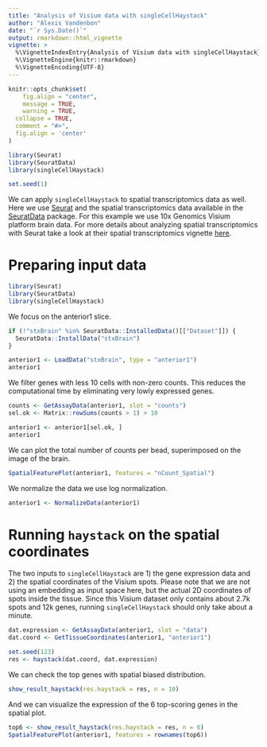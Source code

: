 ---
title: "Analysis of Visium data with singleCellHaystack"
author: "Alexis Vandenbon"
date: "`r Sys.Date()`"
output: rmarkdown::html_vignette
vignette: >
  %\VignetteIndexEntry{Analysis of Visium data with singleCellHaystack}
  %\VignetteEngine{knitr::rmarkdown}
  %\VignetteEncoding{UTF-8}
---


```{r setup, include=FALSE}
knitr::opts_chunk$set(
	fig.align = "center",
	message = TRUE,
	warning = TRUE,
  collapse = TRUE,
  comment = "#>",
  fig.align = 'center'
)

library(Seurat)
library(SeuratData)
library(singleCellHaystack)

set.seed(1)
```

We can apply `singleCellHaystack` to spatial transcriptomics data as well. Here we use [Seurat](https://github.com/satijalab/seurat) and the spatial transcriptomics data available in the [SeuratData](https://github.com/satijalab/seurat-data) package. For this example we use 10x Genomics Visium platform brain data. For more details about analyzing spatial transcriptomics with Seurat take a look at their spatial transcriptomics vignette [here](https://satijalab.org/seurat/).


# Preparing input data

```{r eval=FALSE}
library(Seurat)
library(SeuratData)
library(singleCellHaystack)
```

We focus on the anterior1 slice.

```{r}
if (!"stxBrain" %in% SeuratData::InstalledData()[["Dataset"]]) {
  SeuratData::InstallData("stxBrain")
}

anterior1 <- LoadData("stxBrain", type = "anterior1")
anterior1
```


We filter genes with less 10 cells with non-zero counts. This reduces the computational time by eliminating very lowly expressed genes.

```{r}
counts <- GetAssayData(anterior1, slot = "counts")
sel.ok <- Matrix::rowSums(counts > 1) > 10

anterior1 <- anterior1[sel.ok, ]
anterior1
```

We can plot the total number of counts per bead, superimposed on the image of the brain.

```{r}
SpatialFeaturePlot(anterior1, features = "nCount_Spatial")
```

We normalize the data we use log normalization.

```{r}
anterior1 <- NormalizeData(anterior1)
```

# Running `haystack` on the spatial coordinates

The two inputs to `singleCellHaystack` are 1) the gene expression data and 2) the spatial coordinates of the Visium spots. Please note that we are not using an embedding as input space here, but the actual 2D coordinates of spots inside the tissue. Since this Visium dataset only contains about 2.7k spots and 12k genes, running `singleCellHaystack` should only take about a minute.

```{r}
dat.expression <- GetAssayData(anterior1, slot = "data")
dat.coord <- GetTissueCoordinates(anterior1, "anterior1")

set.seed(123)
res <- haystack(dat.coord, dat.expression)
```

We can check the top genes with spatial biased distribution.

```{r}
show_result_haystack(res.haystack = res, n = 10)
```

And we can visualize the expression of the 6 top-scoring genes in the spatial plot.

```{r fig.width=8, fig.height=6}
top6 <- show_result_haystack(res.haystack = res, n = 6)
SpatialFeaturePlot(anterior1, features = rownames(top6))
```

